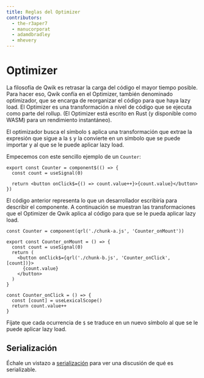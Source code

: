 ```yaml
---
title: Reglas del Optimizer
contributors:
  - the-r3aper7
  - manucorporat
  - adamdbradley
  - mhevery
---
```


# Optimizer

La filosofía de Qwik es retrasar la carga del código el mayor tiempo posible. Para hacer eso, Qwik confía en el Optimizer, también denominado optimizador, que se encarga de reorganizar el código para que haya lazy load. El Optimizer es una transformación a nivel de código que se ejecuta como parte del rollup. (El Optimizer está escrito en Rust (y disponible como WASM) para un rendimiento instantáneo).

El optimizador busca el símbolo `$` aplica una transformación que extrae la expresión que sigue a la `$` y la convierte en un símbolo que se puede importar y al que se le puede aplicar lazy load.

Empecemos con este sencillo ejemplo de un `Counter`:

```tsx
export const Counter = component$(() => {
  const count = useSignal(0)

  return <button onClick$={() => count.value++}>{count.value}</button>
})
```

El código anterior representa lo que un desarrollador escribiría para describir el componente. A continuación se muestran las transformaciones que el Optimizer de Qwik aplica al código para que se le pueda aplicar lazy load.

```tsx
const Counter = component(qrl('./chunk-a.js', 'Counter_onMount'))
```

```tsx title="chunk-a.js"
export const Counter_onMount = () => {
  const count = useSignal(0)
  return (
    <button onClick$={qrl('./chunk-b.js', 'Counter_onClick', [count])}>
      {count.value}
    </button>
  )
}
```

```tsx title="chunk-b.js"
const Counter_onClick = () => {
  const [count] = useLexicalScope()
  return count.value++
}
```

Fíjate que cada ocurrencia de `$` se traduce en un nuevo símbolo al que se le puede aplicar lazy load.

## Serialización

Échale un vistazo a [serialización](../../concepts/resumable/index.mdx#serialization) para ver una discusión de qué es serializable.
